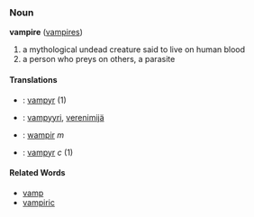 ===Noun===
'''vampire''' ([[vampires]])

#a mythological undead creature said to live on human blood
#a person who preys on others, a parasite

====Translations====
*{{da}}: [[vampyr]] (1)
*{{fi}}: [[vampyyri]], [[verenimijä]]
*{{pl}}: [[wampir]] ''m''
*{{sv}}: [[vampyr]] ''c'' (1)

====Related Words====
*[[vamp]]
*[[vampiric]]